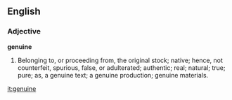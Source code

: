 ==English==

===Adjective===

'''genuine'''

#Belonging to, or proceeding from, the original stock; native; hence, not counterfeit, spurious, false, or adulterated; authentic; real; natural; true; pure; as, a genuine text; a genuine production; genuine materials.

[[it:genuine]]